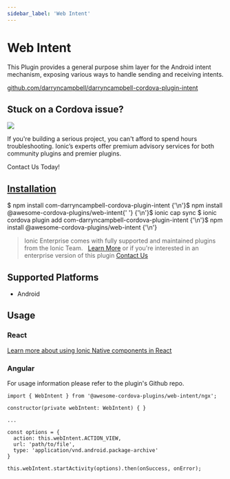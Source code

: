 ```yaml
---
sidebar_label: 'Web Intent'
---
```



# Web Intent

This Plugin provides a general purpose shim layer for the Android intent mechanism, exposing various ways to handle sending and receiving intents.

<p>
  <a href="https://github.com/darryncampbell/ darryncampbell-cordova-plugin-intent" target="_blank" rel="noopener" className="git-link">github.com/darryncampbell/darryncampbell-cordova-plugin-intent</a>
</p>

<h2>Stuck on a Cordova issue?</h2>
<DocsCard
  className="cordova-ee-card"
  header="Don't waste precious time on plugin issues."
  href="https://ionicframework.com/sales?product_of_interest=Ionic%20Native"
>
  <div>
    <img src="/docs/icons/native-cordova-bot.png" className="cordova-ee-img" />
    <p>If you're building a serious project, you can't afford to spend hours troubleshooting. Ionic’s experts offer premium advisory services for both community plugins and premier plugins.</p>
    <DocsButton className="native-ee-detail">Contact Us Today!</DocsButton>
  </div>
</DocsCard>

<h2 id="installation">
  <a href="#installation">Installation</a>
</h2>
<Tabs
  groupId="runtime"
  defaultValue="Capacitor"
  values={[
    { value: 'Capacitor', label: 'Capacitor' },
    { value: 'Cordova', label: 'Cordova' },
    { value: 'Enterprise', label: 'Enterprise' },
  ]}
>
  <TabItem value="Capacitor">
    <CodeBlock className="language-shell">
      $ npm install com-darryncampbell-cordova-plugin-intent {'\n'}$ npm install @awesome-cordova-plugins/web-intent{' '}
      {'\n'}$ ionic cap sync
    </CodeBlock>
  </TabItem>
  <TabItem value="Cordova">
    <CodeBlock className="language-shell">
      $ ionic cordova plugin add com-darryncampbell-cordova-plugin-intent {'\n'}$ npm install
      @awesome-cordova-plugins/web-intent {'\n'}
    </CodeBlock>
  </TabItem>
  <TabItem value="Enterprise">
    <blockquote>
      Ionic Enterprise comes with fully supported and maintained plugins from the Ionic Team. &nbsp;
      <a className="btn" href="https://ionic.io/docs/premier-plugins">Learn More</a> or if you're interested in an enterprise version of this plugin <a className="btn" href="https://ionicframework.com/sales?product_of_interest=Ionic%20Enterprise%20Engine">Contact Us</a>
    </blockquote>
  </TabItem>
</Tabs>

## Supported Platforms

- Android

## Usage

### React

[Learn more about using Ionic Native components in React](../native-community.mdx#react)

### Angular

For usage information please refer to the plugin's Github repo.

```tsx
import { WebIntent } from '@awesome-cordova-plugins/web-intent/ngx';

constructor(private webIntent: WebIntent) { }

...

const options = {
  action: this.webIntent.ACTION_VIEW,
  url: 'path/to/file',
  type: 'application/vnd.android.package-archive'
}

this.webIntent.startActivity(options).then(onSuccess, onError);

```
